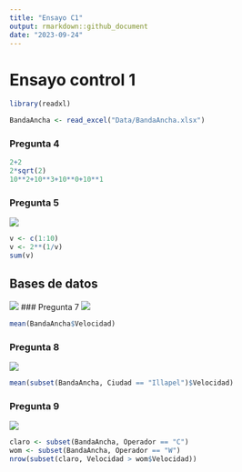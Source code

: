 ```yaml
---
title: "Ensayo C1"
output: rmarkdown::github_document
date: "2023-09-24"
---
```


# Ensayo control 1

```r
library(readxl)
```

```r
BandaAncha <- read_excel("Data/BandaAncha.xlsx")
```

### Pregunta 4

```r
2+2
2*sqrt(2)
10**2+10**3+10**0+10**1
```

### Pregunta 5
![](Img/1.png)
```r
v <- c(1:10)
v <- 2**(1/v)
sum(v)
```

## Bases de datos
![](Img/5.png)
### Pregunta 7
![](Img/2.png)
```r
mean(BandaAncha$Velocidad)
```

### Pregunta 8
![](Img/3.png)
```r
mean(subset(BandaAncha, Ciudad == "Illapel")$Velocidad)
```

### Pregunta 9
![](Img/4.png)
```r
claro <- subset(BandaAncha, Operador == "C")
wom <- subset(BandaAncha, Operador == "W")
nrow(subset(claro, Velocidad > wom$Velocidad))
```
